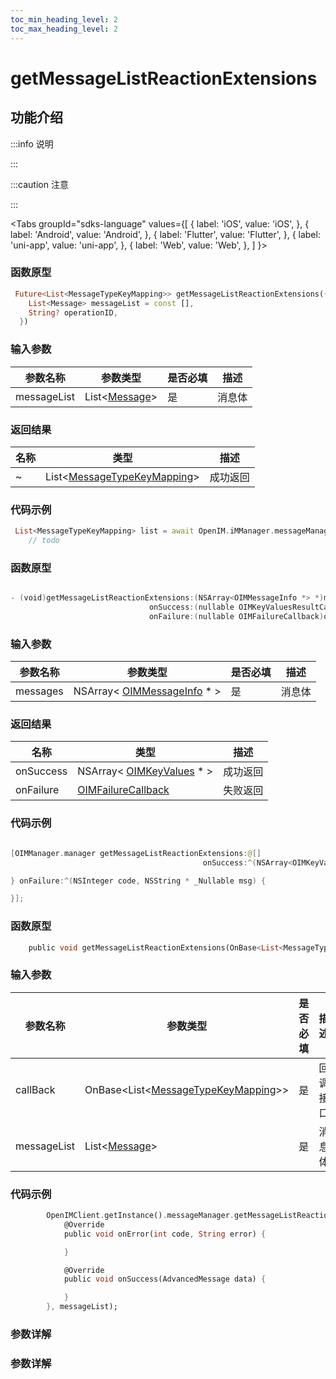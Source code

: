 ```yaml
---
toc_min_heading_level: 2
toc_max_heading_level: 2
---
```


# getMessageListReactionExtensions

## 功能介绍

:::info 说明

:::

:::caution 注意

:::

<Tabs
groupId="sdks-language"
values={[
{ label: 'iOS', value: 'iOS', },
{ label: 'Android', value: 'Android', },
{ label: 'Flutter', value: 'Flutter', },
{ label: 'uni-app', value: 'uni-app', },
{ label: 'Web', value: 'Web', },
]
}>

<TabItem value="Flutter">

### 函数原型

```dart showLineNumbers
 Future<List<MessageTypeKeyMapping>> getMessageListReactionExtensions({
    List<Message> messageList = const [],
    String? operationID,
  })
```

### 输入参数

| 参数名称    | 参数类型                                                 | 是否必填 | 描述   |
| ----------- | -------------------------------------------------------- | -------- | ------ |
| messageList | List<[Message](docs/sdks/class/message/messageInfo.mdx)> | 是       | 消息体 |

### 返回结果

| 名称 | 类型                                                                 | 描述     |
| ---- | -------------------------------------------------------------------- | -------- |
| ~    | List<[MessageTypeKeyMapping](docs/sdks/class/message/keyValues.mdx)> | 成功返回 |

### 代码示例

```dart showLineNumbers
 List<MessageTypeKeyMapping> list = await OpenIM.iMManager.messageManager.getMessageListReactionExtensions();
    // todo
```

</TabItem>

<TabItem value="iOS">

### 函数原型

```swift showLineNumbers

- (void)getMessageListReactionExtensions:(NSArray<OIMMessageInfo *> *)messages
                               onSuccess:(nullable OIMKeyValuesResultCallback)onSuccess
                               onFailure:(nullable OIMFailureCallback)onFailure;

```

### 输入参数

| 参数名称 | 参数类型                                                                | 是否必填 | 描述   |
| -------- | ----------------------------------------------------------------------- | -------- | ------ |
| messages | NSArray< [OIMMessageInfo](docs/sdks/class/message/messageInfo.mdx) \* > | 是       | 消息体 |

### 返回结果

| 名称      | 类型                                                                | 描述     |
| --------- | ------------------------------------------------------------------- | -------- |
| onSuccess | NSArray< [OIMKeyValues](docs/sdks/class/message/keyValues.mdx) \* > | 成功返回 |
| onFailure | [OIMFailureCallback](docs/sdks/callback/onError.mdx)                | 失败返回 |

### 代码示例

```swift showLineNumbers

[OIMManager.manager getMessageListReactionExtensions:@[]
                                           onSuccess:^(NSArray<OIMKeyValues *> * _Nullable result) {

} onFailure:^(NSInteger code, NSString * _Nullable msg) {

}];

```

</TabItem>

<TabItem value="Android">

### 函数原型

```dart showLineNumbers
    public void getMessageListReactionExtensions(OnBase<List<MessageTypeKeyMapping>> base, List<Message> messageList)
```

### 输入参数

| 参数名称    | 参数类型                                                                     | 是否必填 | 描述     |
| ----------- | ---------------------------------------------------------------------------- | -------- | -------- |
| callBack    | OnBase<List<[MessageTypeKeyMapping](docs/sdks/class/message/keyValues.mdx)>> | 是       | 回调接口 |
| messageList | List<[Message](docs/sdks/class/message/messageInfo.mdx)>                     | 是       | 消息体   |

### 代码示例

```dart showLineNumbers
        OpenIMClient.getInstance().messageManager.getMessageListReactionExtensions(new OnBase<AdvancedMessage>() {
            @Override
            public void onError(int code, String error) {

            }

            @Override
            public void onSuccess(AdvancedMessage data) {

            }
        }, messageList);
```

</TabItem>

<TabItem value="Web">

### 参数详解

</TabItem>

<TabItem value="uni-app">

### 参数详解

</TabItem>

</Tabs>

